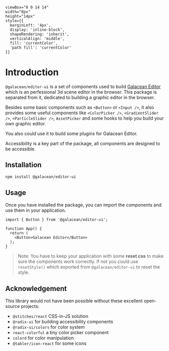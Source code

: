 

    viewBox="0 0 14 14" 
    width="8px" 
    height="14px" 
    style={{ 
      marginLeft: '4px',
      display: 'inline-block',
      shapeRendering: 'inherit',
      verticalAlign: 'middle',
      fill: 'currentColor',
      'path fill': 'currentColor'
    }}
>
  <path d="m11.1 7.35-5.5 5.5a.5.5 0 0 1-.7-.7L10.04 7 4.9 1.85a.5.5 0 1 1 .7-.7l5.5 5.5c.2.2.2.5 0 .7Z" />
</svg>

# Introduction

`@galacean/editor-ui` is a set of components used to build [Galacean Editor](https://galacean.com) which is an perfessional 3d scene editor in the browser. This package is separated from it, dedicated to building a graphic editor in the browser.

Besides some basic components such as `<Button>` or `<Input />`, it also provides some useful components like `<ColorPicker />`, `<GradientSlider />`, `<ParticleSlider />`, `AssetPicker` and some hooks to help you build your own graphic editor.

You also could use it to build some plugins for Galacean Editor.

Accessibility is a key part of the package, all components are designed to be accessible.

## Installation

```bash
npm install @galacean/editor-ui
```

## Usage

Once you have installed the package, you can import the components and use them in your application.

```tsx
import { Button } from '@galacean/editor-ui';

function App() {
  return (
    <Button>Galacean Editor</Button>
  );
}
```

> Note: You have to keep your application with some **reset css** to make sure the components work correctly. If not you could use `resetStyle()` which exported from `@galacean/editor-ui` to reset the style.


## Acknowledgement

This library would not have been possible without these excellent open-source projects:

- `@stitches/react` CSS-in-JS solution
- `@radix-ui` for building accessibility components
- `@radix-ui/colors` for color system
- `react-colorful` a tiny color picker component
- `colord` for color manipulation
- `@tabler/icon-react` for some icons

